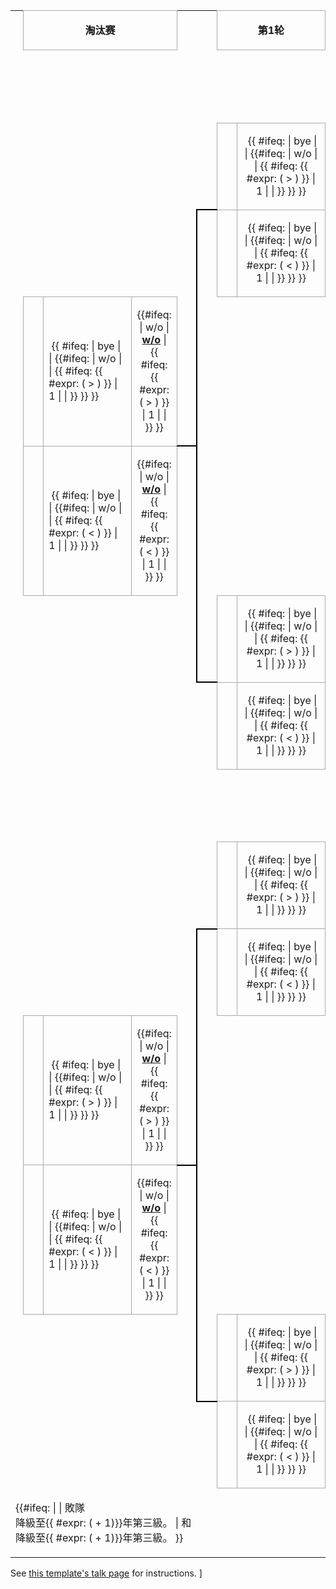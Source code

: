 {| border=0 cellpadding=0 cellspacing=0 style="font-size: 90%; margin:1em 2em 1em 1em;"
| &nbsp;
| align="center" colspan="3" style="border:1px solid #aaa;" bgcolor=#f2f2f2|'''淘汰赛'''<br><small>{{{RD0date|}}}</small>
| colspan=2|
| align="center" colspan="3" style="border:1px solid #aaa;" bgcolor=#f2f2f2|'''第1轮'''<br><small>{{{RD1date|}}}</small>
| colspan=2|
| align="center" colspan="3" style="border:1px solid #aaa;" bgcolor=#f2f2f2|'''第2轮'''<br><small>{{{RD2date|}}}</small>
| colspan=2|
| align="center" colspan="3" style="border:1px solid #aaa;" bgcolor=#f2f2f2|'''第3轮'''<br><small>{{{RD3date|}}}</small>

|-
| &nbsp;
| style="width:1em;"|&nbsp;
| style="width:{{{teamwidth|11}}}em;"|&nbsp;
| style="width:2em;"|&nbsp;
| style="width:1em;"|&nbsp;
| style="width:1em;"|&nbsp;
| style="width:1em;"|&nbsp;
| style="width:{{{teamwidth|11}}}em;"|&nbsp;
| style="width:2em;"|&nbsp;
| style="width:1em;"|&nbsp;
| style="width:1em;"|&nbsp;
| style="width:1em;"|&nbsp;
| style="width:{{{teamwidth|11}}}em;"|&nbsp;
| style="width:2em;"|&nbsp;
| style="width:1em;"|&nbsp;
| style="width:1em;"|&nbsp;
| style="width:1em;"|&nbsp;
| style="width:{{{teamwidth|11}}}em;"|&nbsp;
| style="width:2em;"|&nbsp;

|-
| colspan="6" |&nbsp;
| colspan="5"|<small>{{{RD1T1-loc|}}}</small>

|-
| colspan="5" height="14" |&nbsp;
| style="border-width:0 0 2px 0; border-style:solid;border-color:black;"|&nbsp;
| align=center bgcolor="#f2f2f2" style="border:1px solid #aaa;"| {{{RD1-seed1|}}}
| style="border:1px solid #aaa;" bgcolor=#f9f9f9| &nbsp;{{ #ifeq: {{{RD1-team2}}} | bye | '''{{{RD1-team1}}}''' | {{#ifeq: {{{RD1-score1}}} | w/o | '''{{{RD1-team1}}}'''| {{ #ifeq: {{ #expr: ({{{RD1-score1}}} > {{{RD1-score2}}}) }} | 1 | '''{{{RD1-team1}}}''' | {{{RD1-team1}}} }} }} }}
| align=center style="border:1px solid #aaa;" bgcolor=#f9f9f9| {{#ifeq: {{{RD1-score1}}} | w/o | '''[[walkover|w/o]]''' | {{ #ifeq: {{ #expr: ({{{RD1-score1}}} > {{{RD1-score2}}}) }} | 1 | '''{{{RD1-score1}}}''' | {{{RD1-score1}}} }} }}
| style="border-width:0 0 2px 0; border-style:solid;border-color:black;"|&nbsp;

|-
| colspan="1" |&nbsp;
| colspan="4" height="7" |<small>{{{RD0T1-loc|}}}</small>
| rowspan="4" style="border-width:2px 0 2px 2px; border-style:solid;border-color:black;"|&nbsp;
| rowspan="1" align=center bgcolor="#f2f2f2" style="border:1px solid #aaa;"| {{{RD1-seed2|}}}
| rowspan="1" style="border:1px solid #aaa;" bgcolor=#f9f9f9| &nbsp;{{ #ifeq: {{{RD1-team1}}} | bye | '''{{{RD1-team2}}}''' | {{#ifeq: {{{RD1-score2}}} | w/o | '''{{{RD1-team2}}}'''| {{ #ifeq: {{ #expr: ({{{RD1-score1}}} < {{{RD1-score2}}}) }} | 1 | '''{{{RD1-team2}}}''' | {{{RD1-team2}}} }} }} }}
| rowspan="1" align=center style="border:1px solid #aaa;" bgcolor=#f9f9f9| {{#ifeq: {{{RD1-score2}}} | w/o | '''[[walkover|w/o]]''' | {{ #ifeq: {{ #expr: ({{{RD1-score1}}} < {{{RD1-score2}}}) }} | 1 | '''{{{RD1-score2}}}''' | {{{RD1-score2}}} }} }}
| rowspan="4" style="border-width:2px 2px 2px 0; border-style:solid;border-color:black;"|&nbsp;
| colspan="1" |&nbsp;
| colspan="5" |<small>{{{RD2T1-loc|}}}</small>

|-
| height="7" rowspan="1"|
| align=center bgcolor="#f2f2f2" style="border:1px solid #aaa;"| {{{RD0-seed1|}}}
| style="border:1px solid #aaa;" bgcolor=#f9f9f9| &nbsp;{{ #ifeq: {{{RD0-team2}}} | bye | '''{{{RD0-team1}}}''' | {{#ifeq: {{{RD0-score1}}} | w/o | '''{{{RD0-team1}}}'''| {{ #ifeq: {{ #expr: ({{{RD0-score1}}} > {{{RD0-score2}}}) }} | 1 | '''{{{RD0-team1}}}''' | {{{RD0-team1}}} }} }} }}
| align=center style="border:1px solid #aaa;" bgcolor=#f9f9f9| {{#ifeq: {{{RD0-score1}}} | w/o | '''[[walkover|w/o]]''' | {{ #ifeq: {{ #expr: ({{{RD0-score1}}} > {{{RD0-score2}}}) }} | 1 | '''{{{RD0-score1}}}''' | {{{RD0-score1}}} }} }}
| style="border-width:0 0 2px 0; border-style:solid;border-color:black;"|&nbsp;
| colspan="4" |&nbsp;
| style="border-width:0 0 2px 0; border-style:solid;border-color:black;"|&nbsp;
| align=center bgcolor="#f2f2f2" style="border:1px solid #aaa;"| {{{RD2-seed1|}}}
| style="border:1px solid #aaa;" bgcolor=#f9f9f9| &nbsp;{{ #ifeq: {{{RD2-team2}}} | bye | '''{{{RD2-team1}}}''' | {{#ifeq: {{{RD2-score1}}} | w/o | '''{{{RD2-team1}}}'''| {{ #ifeq: {{ #expr: ({{{RD2-score1}}} > {{{RD2-score2}}}) }} | 1 | '''{{{RD2-team1}}}''' | {{{RD2-team1}}} }} }} }}
| align=center style="border:1px solid #aaa;" bgcolor=#f9f9f9| {{#ifeq: {{{RD2-score1}}} | w/o | '''[[walkover|w/o]]''' | {{ #ifeq: {{ #expr: ({{{RD2-score1}}} > {{{RD2-score2}}}) }} | 1 | '''{{{RD2-score1}}}''' | {{{RD2-score1}}} }} }}
| style="border-width:0 0 2px 0; border-style:solid;border-color:black;"|&nbsp;

|-
| height="7" |
| align=center bgcolor="#f2f2f2" style="border:1px solid #aaa;"| {{{RD0-seed2|}}}
| style="border:1px solid #aaa;" bgcolor=#f9f9f9| &nbsp;{{ #ifeq: {{{RD0-team1}}} | bye | '''{{{RD0-team2}}}''' | {{#ifeq: {{{RD0-score2}}} | w/o | '''{{{RD1-team2}}}'''| {{ #ifeq: {{ #expr: ({{{RD0-score1}}} < {{{RD0-score2}}}) }} | 1 | '''{{{RD0-team2}}}''' | {{{RD0-team2}}} }} }} }}
| align=center style="border:1px solid #aaa;" bgcolor=#f9f9f9| {{#ifeq: {{{RD0-score2}}} | w/o | '''[[walkover|w/o]]''' | {{ #ifeq: {{ #expr: ({{{RD0-score1}}} < {{{RD0-score2}}}) }} | 1 | '''{{{RD0-score2}}}''' | {{{RD0-score2}}} }} }}
| style="border-width:2px 0 0 0; border-style:solid;border-color:black;"|&nbsp;
| colspan="4" |<small>{{{RD1T2-loc|}}}</small>
| style="border-width:2px 0 0 0; border-style:solid;border-color:black;"|&nbsp;
| align=center bgcolor="#f2f2f2" style="border:1px solid #aaa;"| {{{RD2-seed2|}}}
| style="border:1px solid #aaa;" bgcolor=#f9f9f9| &nbsp;{{ #ifeq: {{{RD2-team1}}} | bye | '''{{{RD2-team2}}}''' | {{#ifeq: {{{RD2-score2}}} | w/o | '''{{{RD2-team2}}}'''| {{ #ifeq: {{ #expr: ({{{RD2-score1}}} < {{{RD2-score2}}}) }} | 1 | '''{{{RD2-team2}}}''' | {{{RD2-team2}}} }} }} }}
| align=center style="border:1px solid #aaa;" bgcolor=#f9f9f9| {{#ifeq: {{{RD2-score2}}} | w/o | '''[[walkover|w/o]]''' | {{ #ifeq: {{ #expr: ({{{RD2-score1}}} < {{{RD2-score2}}}) }} | 1 | '''{{{RD2-score2}}}''' | {{{RD2-score2}}} }} }}
| rowspan="8" style="border-width:2px 2px 2px 0; border-style:solid;border-color:black;"|&nbsp;

|-
| colspan="5" height="7" rowspan="1"|&nbsp;
| align=center bgcolor="#f2f2f2" style="border:1px solid #aaa;"| {{{RD1-seed3|}}}
| style="border:1px solid #aaa;" bgcolor=#f9f9f9| &nbsp;{{ #ifeq: {{{RD1-team4}}} | bye | '''{{{RD1-team3}}}''' | {{#ifeq: {{{RD1-score3}}} | w/o | '''{{{RD1-team3}}}'''| {{ #ifeq: {{ #expr: ({{{RD1-score3}}} > {{{RD1-score4}}}) }} | 1 | '''{{{RD1-team3}}}''' | {{{RD1-team3}}} }} }} }}
| align=center style="border:1px solid #aaa;" bgcolor=#f9f9f9| {{#ifeq: {{{RD1-score3}}} | w/o | '''[[walkover|w/o]]''' | {{ #ifeq: {{ #expr: ({{{RD1-score3}}} > {{{RD1-score4}}}) }} | 1 | '''{{{RD1-score3}}}''' | {{{RD1-score3}}} }} }}

|-
| colspan="5" height="14"|&nbsp;
| style="border-width:2px 0 0 0; border-style:solid;border-color:black;"|&nbsp;
| align=center bgcolor="#f2f2f2" style="border:1px solid #aaa;"| {{{RD1-seed4|}}}
| style="border:1px solid #aaa;" bgcolor=#f9f9f9| &nbsp;{{ #ifeq: {{{RD1-team3}}} | bye | '''{{{RD1-team4}}}''' | {{#ifeq: {{{RD1-score4}}} | w/o | '''{{{RD1-team4}}}'''| {{ #ifeq: {{ #expr: ({{{RD1-score3}}} < {{{RD1-score4}}}) }} | 1 | '''{{{RD1-team4}}}''' | {{{RD1-team4}}} }} }} }}
| align=center style="border:1px solid #aaa;" bgcolor=#f9f9f9| {{#ifeq: {{{RD1-score4}}} | w/o | '''[[walkover|w/o]]''' | {{ #ifeq: {{ #expr: ({{{RD1-score3}}} < {{{RD1-score4}}}) }} | 1 | '''{{{RD1-score4}}}''' | {{{RD1-score4}}} }} }}
| style="border-width:2px 0 0 0; border-style:solid;border-color:black;"|&nbsp;
| colspan="6" |&nbsp;
| colspan="5" |<small>{{{RD3T1-loc|}}}</small>

|-
| height="14" colspan="15" rowspan="1"|&nbsp;
| style="border-width:0 0 2px 0; border-style:solid;border-color:black;"|&nbsp;
| align=center bgcolor="#f2f2f2" style="border:1px solid #aaa;"| {{{RD3-seed1|}}}
| style="border:1px solid #aaa;" bgcolor=#f9f9f9| &nbsp;{{ #ifeq: {{{RD3-team2}}} | bye | '''{{{RD3-team1}}}''' | {{#ifeq: {{{RD3-score1}}} | w/o | '''{{{RD3-team1}}}'''| {{ #ifeq: {{ #expr: ({{{RD3-score1}}} > {{{RD3-score2}}}) }} | 1 | '''{{{RD3-team1}}}''' | {{{RD3-team1}}} }} }} }}
| align=center style="border:1px solid #aaa;" bgcolor=#f9f9f9| {{#ifeq: {{{RD3-score1}}} | w/o | '''[[walkover|w/o]]''' | {{ #ifeq: {{ #expr: ({{{RD3-score1}}} > {{{RD3-score2}}}) }} | 1 | '''{{{RD3-score1}}}''' | {{{RD3-score1}}} }} }}

|-
| height="7" colspan="6" |&nbsp;
| colspan="5" |<small>{{{RD1T3-loc|}}}</small>
| colspan="4"|&nbsp;
| style="border-width:2px 0 0 0; border-style:solid;border-color:black;"|&nbsp;
| align=center bgcolor="#f2f2f2" style="border:1px solid #aaa;"| {{{RD3-seed2|}}}
| style="border:1px solid #aaa;" bgcolor=#f9f9f9| &nbsp;{{ #ifeq: {{{RD3-team1}}} | bye | '''{{{RD3-team2}}}''' | {{#ifeq: {{{RD3-score2}}} | w/o | '''{{{RD3-team2}}}'''| {{ #ifeq: {{ #expr: ({{{RD3-score1}}} < {{{RD3-score2}}}) }} | 1 | '''{{{RD3-team2}}}''' | {{{RD3-team2}}} }} }} }}
| align=center style="border:1px solid #aaa;" bgcolor=#f9f9f9| {{#ifeq: {{{RD3-score2}}} | w/o | '''[[walkover|w/o]]''' | {{ #ifeq: {{ #expr: ({{{RD3-score1}}} < {{{RD3-score2}}}) }} | 1 | '''{{{RD3-score2}}}''' | {{{RD3-score2}}} }} }}

|-
| colspan="5" height="7" rowspan="1"|&nbsp;
| style="border-width:0 0 2px 0; border-style:solid;border-color:black;"|&nbsp;
| align=center bgcolor="#f2f2f2" style="border:1px solid #aaa;"| {{{RD1-seed5|}}}
| style="border:1px solid #aaa;" bgcolor=#f9f9f9| &nbsp;{{ #ifeq: {{{RD1-team6}}} | bye | '''{{{RD1-team5}}}''' | {{#ifeq: {{{RD1-score5}}} | w/o | '''{{{RD1-team5}}}'''| {{ #ifeq: {{ #expr: ({{{RD1-score5}}} > {{{RD1-score6}}}) }} | 1 | '''{{{RD1-team5}}}''' | {{{RD1-team5}}} }} }} }}
| align=center style="border:1px solid #aaa;" bgcolor=#f9f9f9| {{#ifeq: {{{RD1-score5}}} | w/o | '''[[walkover|w/o]]''' | {{ #ifeq: {{ #expr: ({{{RD1-score5}}} > {{{RD1-score6}}}) }} | 1 | '''{{{RD1-score5}}}''' | {{{RD1-score5}}} }} }}
| style="border-width:0 0 2px 0; border-style:solid;border-color:black;"|&nbsp;

|-
| colspan="1" |&nbsp;
| colspan="4" height="7" |<small>{{{RD0T2-loc|}}}</small>
| rowspan="4" style="border-width:2px 0 2px 2px; border-style:solid;border-color:black;"|&nbsp;
| rowspan="1" align=center bgcolor="#f2f2f2" style="border:1px solid #aaa;"| {{{RD1-seed6|}}}
| rowspan="1" style="border:1px solid #aaa;" bgcolor=#f9f9f9| &nbsp;{{ #ifeq: {{{RD1-team5}}} | bye | '''{{{RD1-team6}}}''' | {{#ifeq: {{{RD1-score6}}} | w/o | '''{{{RD1-team6}}}'''| {{ #ifeq: {{ #expr: ({{{RD1-score5}}} < {{{RD1-score6}}}) }} | 1 | '''{{{RD1-team6}}}''' | {{{RD1-team6}}} }} }} }}
| rowspan="1" align=center style="border:1px solid #aaa;" bgcolor=#f9f9f9| {{#ifeq: {{{RD1-score6}}} | w/o | '''[[walkover|w/o]]''' | {{ #ifeq: {{ #expr: ({{{RD1-score5}}} < {{{RD1-score6}}}) }} | 1 | '''{{{RD1-score6}}}''' | {{{RD1-score6}}} }} }}
| rowspan="4" style="border-width:2px 2px 2px 0; border-style:solid;border-color:black;"|&nbsp;
| colspan="1" |&nbsp;
| colspan="5" |<small>{{{RD2T2-loc|}}}</small>

|-
| height="7" rowspan="1"|
| align=center bgcolor="#f2f2f2" style="border:1px solid #aaa;"| {{{RD0-seed3|}}}
| style="border:1px solid #aaa;" bgcolor=#f9f9f9| &nbsp;{{ #ifeq: {{{RD0-team4}}} | bye | '''{{{RD0-team3}}}''' | {{#ifeq: {{{RD0-score3}}} | w/o | '''{{{RD0-team3}}}'''| {{ #ifeq: {{ #expr: ({{{RD0-score3}}} > {{{RD0-score4}}}) }} | 1 | '''{{{RD0-team3}}}''' | {{{RD0-team3}}} }} }} }}
| align=center style="border:1px solid #aaa;" bgcolor=#f9f9f9| {{#ifeq: {{{RD0-score3}}} | w/o | '''[[walkover|w/o]]''' | {{ #ifeq: {{ #expr: ({{{RD0-score3}}} > {{{RD0-score4}}}) }} | 1 | '''{{{RD0-score3}}}''' | {{{RD0-score3}}} }} }}
| style="border-width:0 0 2px 0; border-style:solid;border-color:black;"|&nbsp;
| colspan="4" |&nbsp;
| style="border-width:0 0 2px 0; border-style:solid;border-color:black;"|&nbsp;
| align=center bgcolor="#f2f2f2" style="border:1px solid #aaa;"| {{{RD2-seed3|}}}
| style="border:1px solid #aaa;" bgcolor=#f9f9f9| &nbsp;{{ #ifeq: {{{RD2-team4}}} | bye | '''{{{RD2-team3}}}''' | {{#ifeq: {{{RD2-score3}}} | w/o | '''{{{RD2-team3}}}'''| {{ #ifeq: {{ #expr: ({{{RD2-score3}}} > {{{RD2-score4}}}) }} | 1 | '''{{{RD2-team3}}}''' | {{{RD2-team3}}} }} }} }}
| align=center style="border:1px solid #aaa;" bgcolor=#f9f9f9| {{#ifeq: {{{RD2-score3}}} | w/o | '''[[walkover|w/o]]''' | {{ #ifeq: {{ #expr: ({{{RD2-score3}}} > {{{RD2-score4}}}) }} | 1 | '''{{{RD2-score3}}}''' | {{{RD2-score3}}} }} }}

|-
| height="7" |
| align=center bgcolor="#f2f2f2" style="border:1px solid #aaa;"| {{{RD0-seed4|}}}
| style="border:1px solid #aaa;" bgcolor=#f9f9f9| &nbsp;{{ #ifeq: {{{RD0-team3}}} | bye | '''{{{RD0-team4}}}''' | {{#ifeq: {{{RD0-score4}}} | w/o | '''{{{RD0-team4}}}'''| {{ #ifeq: {{ #expr: ({{{RD0-score3}}} < {{{RD0-score4}}}) }} | 1 | '''{{{RD0-team4}}}''' | {{{RD0-team4}}} }} }} }}
| align=center style="border:1px solid #aaa;" bgcolor=#f9f9f9| {{#ifeq: {{{RD0-score4}}} | w/o | '''[[walkover|w/o]]''' | {{ #ifeq: {{ #expr: ({{{RD0-score3}}} < {{{RD0-score4}}}) }} | 1 | '''{{{RD0-score4}}}''' | {{{RD0-score4}}} }} }}
| style="border-width:2px 0 0 0; border-style:solid;border-color:black;"|&nbsp;
| colspan="4" |<small>{{{RD1T4-loc|}}}</small>
| style="border-width:2px 0 0 0; border-style:solid;border-color:black;"|&nbsp;
| align=center bgcolor="#f2f2f2" style="border:1px solid #aaa;"| {{{RD2-seed4|}}}
| style="border:1px solid #aaa;" bgcolor=#f9f9f9| &nbsp;{{ #ifeq: {{{RD2-team3}}} | bye | '''{{{RD2-team4}}}''' | {{#ifeq: {{{RD4-score4}}} | w/o | '''{{{RD2-team4}}}'''| {{ #ifeq: {{ #expr: ({{{RD2-score3}}} < {{{RD2-score4}}}) }} | 1 | '''{{{RD2-team4}}}''' | {{{RD2-team4}}} }} }} }}
| align=center style="border:1px solid #aaa;" bgcolor=#f9f9f9| {{#ifeq: {{{RD2-score4}}} | w/o | '''[[walkover|w/o]]''' | {{ #ifeq: {{ #expr: ({{{RD2-score3}}} < {{{RD2-score4}}}) }} | 1 | '''{{{RD2-score4}}}''' | {{{RD2-score4}}} }} }}
| style="border-width:2px 0 0 0; border-style:solid;border-color:black;"|&nbsp;

|-
| colspan="5" height="7"|&nbsp;
| align=center bgcolor="#f2f2f2" style="border:1px solid #aaa;"| {{{RD1-seed7|}}}
| style="border:1px solid #aaa;" bgcolor=#f9f9f9| &nbsp;{{ #ifeq: {{{RD1-team8}}} | bye | '''{{{RD1-team7}}}''' | {{#ifeq: {{{RD1-score7}}} | w/o | '''{{{RD1-team7}}}'''| {{ #ifeq: {{ #expr: ({{{RD1-score7}}} > {{{RD1-score8}}}) }} | 1 | '''{{{RD1-team7}}}''' | {{{RD1-team7}}} }} }} }}
| align=center style="border:1px solid #aaa;" bgcolor=#f9f9f9| {{#ifeq: {{{RD1-score7}}} | w/o | '''[[walkover|w/o]]''' | {{ #ifeq: {{ #expr: ({{{RD1-score7}}} > {{{RD1-score8}}}) }} | 1 | '''{{{RD1-score7}}}''' | {{{RD1-score7}}} }} }}

|-
| colspan="5" height="14"|&nbsp;
| style="border-width:2px 0 0 0; border-style:solid;border-color:black;"|&nbsp;
| align=center bgcolor="#f2f2f2" style="border:1px solid #aaa;"| {{{RD1-seed8|}}}
| style="border:1px solid #aaa;" bgcolor=#f9f9f9| &nbsp;{{ #ifeq: {{{RD1-team7}}} | bye | '''{{{RD1-team8}}}''' | {{#ifeq: {{{RD1-score8}}} | w/o | '''{{{RD1-team8}}}'''| {{ #ifeq: {{ #expr: ({{{RD1-score7}}} < {{{RD1-score8}}}) }} | 1 | '''{{{RD1-team8}}}''' | {{{RD1-team8}}} }} }} }}
| align=center style="border:1px solid #aaa;" bgcolor=#f9f9f9| {{#ifeq: {{{RD1-score8}}} | w/o | '''[[walkover|w/o]]''' | {{ #ifeq: {{ #expr: ({{{RD1-score7}}} < {{{RD1-score8}}}) }} | 1 | '''{{{RD1-score8}}}''' | {{{RD1-score8}}} }} }}
| style="border-width:2px 0 0 0; border-style:solid;border-color:black;"|&nbsp;

|-
| colspan="5" | {{#ifeq: {{{RD0-score1| }}} | | 敗隊<br>降級至{{ #expr: ({{{Year}}} + 1)}}年第三級。 | {{{Relteam1}}}和{{{Relteam2}}}<br>降級至{{ #expr: ({{{Year}}} + 1)}}年第三級。 }}
| colspan="10" |&nbsp;
| colspan="5" align=right| {{#ifeq: {{{RD3-score1| }}} | | 勝隊<br>升級至{{ #expr: ({{{Year}}} + 1)}}年第一級。 | {{{Promteam1}}}升級至<br>{{ #expr: ({{{Year}}} + 1)}}年第一級。 }}
|}<noinclude>See [[Template_talk:DCGroupII|this template's talk page]] for instructions.
[[Category:Tennis tournament bracket templates|{{PAGENAME}}]]]







</noinclude>